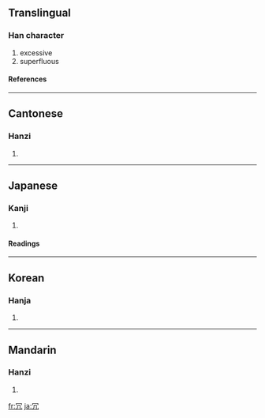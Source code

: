 {{see|宂}}

==Translingual==
===Han character===
{{Han char|rn=14|rad=冖|as=02|sn=4|four=3721<sub>7</sub>|canj=月竹弓 (BHN), X月竹弓 (XBHN)}}
# excessive
# superfluous
====References====
{{Han ref|kx=0130.130|dkj=01566|dj=0292.130|hdz=10302.160|uh=5197|ud=20887|bh=A4BE|bd=42174}}
----
==Cantonese==
===Hanzi===
{{yue-hanzi|jyut=|y=yung2}}
# {{defn|Cantonese}}
----
==Japanese==
===Kanji===
{{ja-kanji|grade=c|rs=冖02}}
# {{defn|Japanese}}
====Readings====
{{ja-readings|on=[[じょう]] (jō)|kun=[[むだ]] (muda)}}
----
==Korean==
===Hanja===
{{ko-hanja|hangeul=용|rv=yong|mr=yong}}
# {{defn|Korean}}
----
==Mandarin==
===Hanzi===
{{cmn-hanzi|pin=[[rǒng]] ([[rong3]])|wg=jung<sup>3</sup>}}
# {{defn|Mandarin}}

[[fr:冗]]
[[ja:冗]]